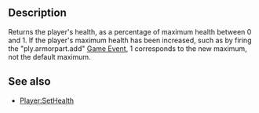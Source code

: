 {{Lua/Function |
  returns = number |
  prototype = Player:GetHealth() |
}}

==Description==
Returns the player's health, as a percentage of maximum health between 0 and 1. If the player's maximum health has been increased, such as by firing the "ply.armorpart.add" [[Lua/Client/Game/Functions/FireEvent|Game Event]], 1 corresponds to the new maximum, not the default maximum.

==See also==
* [[Lua/Server/Player/Functions/SetHealth|Player:SetHealth]]